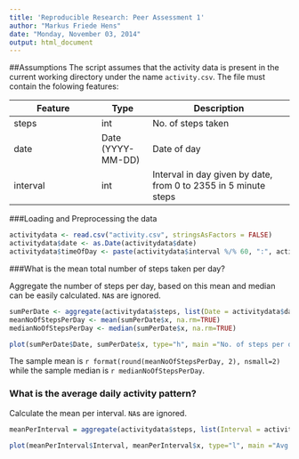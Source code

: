 ```yaml
---
title: 'Reproducible Research: Peer Assessment 1'
author: "Markus Friede Hens"
date: "Monday, November 03, 2014"
output: html_document
---
```


##Assumptions
The script assumes that the activity data is present in the current working directory under the name ```activity.csv```. 
The file must contain the folowing features:

Feature|Type|Description
-------|----|-----------
steps|int|No. of steps taken
date|Date (YYYY-MM-DD)|Date of day
interval|int|Interval in day given by date, from 0 to 2355 in 5 minute steps

###Loading and Preprocessing the data
```r
activitydata <- read.csv("activity.csv", stringsAsFactors = FALSE)
activitydata$date <- as.Date(activitydata$date)
activitydata$timeOfDay <- paste(activitydata$interval %/% 60, ":", activitydata$interval %% 60)
```

###What is the mean total number of steps taken per day?

Aggregate the number of steps per day, based on this mean and median can be easily calculated. `NA`s are ignored.

```r
sumPerDate <- aggregate(activitydata$steps, list(Date = activitydata$date), FUN=sum, na.rm=TRUE)
meanNoOfStepsPerDay <- mean(sumPerDate$x, na.rm=TRUE)
medianNoOfStepsPerDay <- median(sumPerDate$x, na.rm=TRUE)
```

```r
plot(sumPerDate$Date, sumPerDate$x, type="h", main ="No. of steps per date", xlab="Date", ylab="No of. steps")
```

The sample mean is `r format(round(meanNoOfStepsPerDay, 2), nsmall=2)` while the sample median is `r medianNoOfStepsPerDay`.

### What is the average daily activity pattern?
Calculate the mean per interval. `NA`s are ignored.

```r
meanPerInterval = aggregate(activitydata$steps, list(Interval = activitydata$interval), mean, na.rm=TRUE)
```

```r
plot(meanPerInterval$Interval, meanPerInterval$x, type="l", main ="Avg. of steps per 5-minute interval", xlab="Interval", ylab="Avg. no of. steps")
```